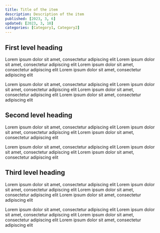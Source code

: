 ```yaml
---
title: Title of the item
description: Description of the item
published: [2023, 3, 6]
updated: [2023, 3, 10]
categories: [Category1, Category2]
---
```


## First level heading
Lorem ipsum dolor sit amet, consectetur adipiscing elit Lorem ipsum dolor sit amet, consectetur adipiscing elit Lorem ipsum dolor sit amet, consectetur adipiscing elit Lorem ipsum dolor sit amet, consectetur adipiscing elit

Lorem ipsum dolor sit amet, consectetur adipiscing elit Lorem ipsum dolor sit amet, consectetur adipiscing elit Lorem ipsum dolor sit amet, consectetur adipiscing elit Lorem ipsum dolor sit amet, consectetur adipiscing elit

## Second level heading
Lorem ipsum dolor sit amet, consectetur adipiscing elit Lorem ipsum dolor sit amet, consectetur adipiscing elit Lorem ipsum dolor sit amet, consectetur adipiscing elit

Lorem ipsum dolor sit amet, consectetur adipiscing elit Lorem ipsum dolor sit amet, consectetur adipiscing elit Lorem ipsum dolor sit amet, consectetur adipiscing elit

## Third level heading
Lorem ipsum dolor sit amet, consectetur adipiscing elit Lorem ipsum dolor sit amet, consectetur adipiscing elit Lorem ipsum dolor sit amet, consectetur adipiscing elit Lorem ipsum dolor sit amet, consectetur adipiscing elit

Lorem ipsum dolor sit amet, consectetur adipiscing elit Lorem ipsum dolor sit amet, consectetur adipiscing elit Lorem ipsum dolor sit amet, consectetur adipiscing elit Lorem ipsum dolor sit amet, consectetur adipiscing elit